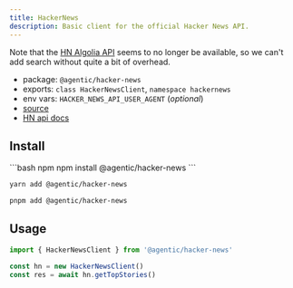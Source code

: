 ```yaml
---
title: HackerNews
description: Basic client for the official Hacker News API.
---
```


Note that the [HN Algolia API](https://hn.algolia.com/api) seems to no longer be available, so we can't add search without quite a bit of overhead.

- package: `@agentic/hacker-news`
- exports: `class HackerNewsClient`, `namespace hackernews`
- env vars: `HACKER_NEWS_API_USER_AGENT` (_optional_)
- [source](https://github.com/transitive-bullshit/agentic/blob/main/packages/hacker-news/src/hacker-news-client.ts)
- [HN api docs](https://github.com/HackerNews/API)

## Install

<CodeGroup>
```bash npm
npm install @agentic/hacker-news
```

```bash yarn
yarn add @agentic/hacker-news
```

```bash pnpm
pnpm add @agentic/hacker-news
```

</CodeGroup>

## Usage

```ts
import { HackerNewsClient } from '@agentic/hacker-news'

const hn = new HackerNewsClient()
const res = await hn.getTopStories()
```
